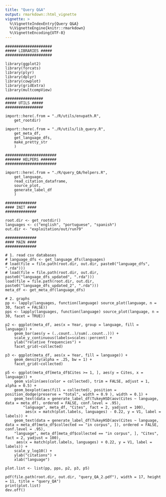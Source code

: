 ```yaml
---
title: "Query Q&A"
output: rmarkdown::html_vignette
vignette: >
  %\VignetteIndexEntry{Query Q&A}
  %\VignetteEngine{knitr::rmarkdown}
  %\VignetteEncoding{UTF-8}
---
```


```
#####################
##### LIBRARIES #####
#####################

library(ggplot2)
library(forcats)
library(plyr)
library(dplyr)
library(cowplot)
library(gridExtra)
library(multcompView)

#################
##### UTILS #####
#################

import::here(.from = "./R/utils/envpath.R", 
	get_rootdir)

import::here(.from = "./R/utils/lib_query.R",
	get_meta_df,
	get_language_dfs,
	make_pretty_str
	)

#######################
####### HELPERS #######
#######################

import::here(.from = "./R/query_QA/helpers.R", 
	get_language,
	read_citation_dataframe,
	source_plot,
	generate_label_df
	)

##############
#### INIT ####
##############

root.dir <- get_rootdir()
languages <- c("english", "portuguese", "spanish")
out.dir <- "exploitation/out/run79"

##############
#### MAIN ####
##############

# 1. read csv databases
# language_dfs <- get_language_dfs(languages)
# load(file = file.path(root.dir, out.dir, paste0("language_dfs", ".rda")))
# load(file = file.path(root.dir, out.dir, paste0("language_dfs_updated", ".rda")))
load(file = file.path(root.dir, out.dir, paste0("language_dfs_updated_2", ".rda")))
meta_df <- get_meta_df(language_dfs)

# 2. graphs
pp <- lapply(languages, function(language) source_plot(language, n = 30, facet = FALSE))
pps <- lapply(languages, function(language) source_plot(language, n = 30, facet = TRUE))

p2 <- ggplot(meta_df, aes(x = Year, group = language, fill = language)) +
	geom_bar(aes(y = (..count..)/sum(..count..))) + 
	scale_y_continuous(labels=scales::percent) +
	ylab("relative frequencies") +
	facet_grid(~collected)

p3 <- ggplot(meta_df, aes(x = Year, fill = language)) +
	geom_density(alpha = .25, bw = 1) +
	facet_grid(~collected)

p5 <- ggplot(meta_df[meta_df$Cites >= 1, ], aes(y = Cites, x = language)) +
	geom_violin(aes(color = collected), trim = FALSE, adjust = 1, alpha = 0.5) +
	geom_boxplot(aes(fill = collected), position = position_dodge(preserve = "total", width = 0.9 ), width = 0.1) +
 	geom_text(data = generate_label_df(TukeyHSD(aov(Cites ~ language, data = meta_df), ordered = FALSE, conf.level = .95),
 		"language", meta_df, "Cites", fact = 2, yadjust = 100),
 		 aes(x = match(plot.labels, languages) - 0.22, y = V1, label = labels)) +
 	geom_text(data = generate_label_df(TukeyHSD(aov(Cites ~ language, data = meta_df[meta_df$collected == "in corpus", ]), ordered = FALSE, conf.level = .95),
	"language", meta_df[meta_df$collected == "in corpus", ], "Cites", fact = 2, yadjust = 100),
	 aes(x = match(plot.labels, languages) + 0.22, y = V1, label = labels)) +
	scale_y_log10() + 
	ylab("citations") + 
	xlab("language") 

plot.list <- list(pp, pps, p2, p3, p5)

pdf(file.path(root.dir, out.dir, "query_QA_2.pdf"), width = 17, height = 11, title = "query_QA")
print(plot.list)
dev.off()
```